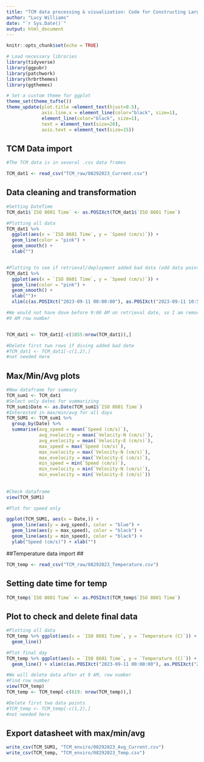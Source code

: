 ```yaml
---
title: "TCM data processing & visualization: Code for Constructing Large Datashet"
author: "Lucy Williams"
date: "`r Sys.Date()`"
output: html_document
---
```


```r
knitr::opts_chunk$set(echo = TRUE)

# Load necessary libraries
library(tidyverse)
library(ggpubr)
library(patchwork) 
library(hrbrthemes) 
library(ggthemes)

# Set a custom theme for ggplot
theme_set(theme_tufte())
theme_update(plot.title =element_text(hjust=0.5),
             axis.line.x = element_line(color="black", size=1), 
             element_line(color="black", size=1),
             text = element_text(size=20),
             axis.text = element_text(size=15)) 
```

## TCM Data import

```r
#The TCM data is in several .csv data frames

TCM_dat1 <- read_csv("TCM_raw/08292023_Current.csv")

```
## Data cleaning and transformation

```r
#Setting DateTime
TCM_dat1$`ISO 8601 Time` <- as.POSIXct(TCM_dat1$`ISO 8601 Time`)

#Plotting all data 
TCM_dat1 %>% 
  ggplot(aes(x = `ISO 8601 Time`, y = `Speed (cm/s)`)) + 
  geom_line(color = "pink") +
  geom_smooth() +
  xlab("")


#Plotting to see if retrieval/deployment added bad data (odd data points)
TCM_dat1 %>% 
  ggplot(aes(x = `ISO 8601 Time`, y = `Speed (cm/s)`)) + 
  geom_line(color = "pink") +
  geom_smooth() +
  xlab("")+
  xlim(c(as.POSIXct("2023-09-11 00:00:00"), as.POSIXct("2023-09-11 10:50:00")))

#We would not have dove before 9:00 AM on retrieval date, so I am removing data points after that time 
#9 AM row number 


TCM_dat1 <- TCM_dat1[-c(1855:nrow(TCM_dat1)),]

#Delete first two rows if diving added bad date
#TCM_dat1 <- TCM_dat1[-c(1,2),] 
#not needed here

```
## Max/Min/Avg plots ##

```r
#New dataframe for summary
TCM_sum1 <- TCM_dat1
#Select only dates for summarizing
TCM_sum1$Date <- as.Date(TCM_sum1$`ISO 8601 Time`)
#Interested in max/min/avg for all days
TCM_SUM1 <- TCM_sum1 %>%
  group_by(Date) %>% 
  summarise(avg_speed = mean(`Speed (cm/s)`),
            avg_nvelocity = mean(`Velocity-N (cm/s)`),
            avg_evelocity = mean(`Velocity-E (cm/s)`),
            max_speed = max(`Speed (cm/s)`),
            max_nvelocity = max(`Velocity-N (cm/s)`),
            max_evelocity = max(`Velocity-E (cm/s)`),
            min_speed = min(`Speed (cm/s)`),
            min_nvelocity = min(`Velocity-N (cm/s)`),
            min_evelocity = min(`Velocity-E (cm/s)`))
            
            
#Check dataframe
view(TCM_SUM1)

#Plot for speed only

ggplot(TCM_SUM1, aes(x = Date,)) + 
  geom_line(aes(y = avg_speed), color = "blue") +
  geom_line(aes(y = max_speed), color = "black") +
  geom_line(aes(y = min_speed), color = "black") +
  ylab("Speed (cm/s)") + xlab("")

```

##Temperature data import ##
```r
TCM_temp <- read_csv("TCM_raw/08292023_Temperature.csv")
```
## Setting date time for temp ##

```r
TCM_temp$`ISO 8601 Time` <- as.POSIXct(TCM_temp$`ISO 8601 Time`)
```

## Plot to check and delete final data

```r
#Plotting all data
TCM_temp %>% ggplot(aes(x = `ISO 8601 Time`, y = `Temperature (C)`)) +
  geom_line()

#Plot final day
TCM_temp %>% ggplot(aes(x = `ISO 8601 Time`, y = `Temperature (C)`)) +
  geom_line() + xlim(c(as.POSIXct("2023-09-11 00:00:00"), as.POSIXct("2023-09-11 10:30:00")))

#We will delete data after at 9 AM, row number
#Find row number
view(TCM_temp)
TCM_temp <- TCM_temp[-c(619: nrow(TCM_temp)),]

#Delete first two data points
#TCM_temp <- TCM_temp[-c(1,2),]
#not needed here


```


## Export datasheet with max/min/avg ##

```r
write_csv(TCM_SUM1, "TCM_enviro/08292023_Avg_Current.csv")
write_csv(TCM_temp, "TCM_enviro/08292023_Temp.csv")
```

